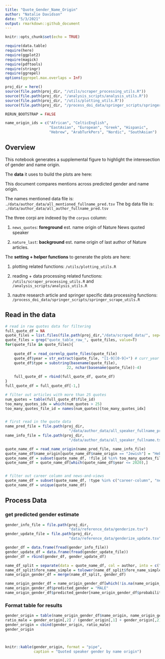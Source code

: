 ```yaml
---
title: "Quote_Gender_Name_Origin"
author: "Natalie Davidson"
date: "5/3/2021"
output: rmarkdown::github_document
---
```


```r
knitr::opts_chunk$set(echo = TRUE)

require(data.table)
require(here)
require(ggplot2)
require(magick)
require(pdftools)
require(stringr)
require(ggrepel)
options(ggrepel.max.overlaps = Inf)

proj_dir = here()
source(file.path(proj_dir, "/utils/scraper_processing_utils.R"))
source(file.path(proj_dir, "/analysis_scripts/analysis_utils.R"))
source(file.path(proj_dir, "/utils/plotting_utils.R"))
source(file.path(proj_dir, "/process_doi_data/springer_scripts/springer_scrape_utils.R"))

RERUN_BOOTSTRAP = FALSE

name_origin_ids = c("African", "CelticEnglish", 
                    "EastAsian", "European", "Greek", "Hispanic", 
                    "Hebrew", "ArabTurkPers", "Nordic", "SouthAsian")

```


## Overview

This notebook generates a supplemental figure to highlight the interesection of gender and name origin.


The **data** it uses to build the plots are here:

This document compares mentions across predicted gender and name origin.

The names mentioned data file is: `./data/author_data/all_mentioned_fullname_pred.tsv`
The bg data file is: `./data/author_data/all_author_fullname_pred.tsv`


The three corpi are indexed by the `corpus` column:

1) `news_quotes`: __foreground__ est. name origin of Nature News quoted speaker 

2) `nature_last`: __background__ est. name origin of last author of Nature articles. 



The **setting + helper functions** to generate the plots are here:

1. plotting related functions: `/utils/plotting_utils.R`

2. reading + data processing related functions: `/utils/scraper_processing_utils.R` and `/analysis_scripts/analysis_utils.R`

3. nautre research article and springer specific data processing functions: `/process_doi_data/springer_scripts/springer_scrape_utils.R`




## Read in the data

```r

# read in raw quotes data for filtering
full_quote_df = NA
quote_files = list.files(file.path(proj_dir,"/data/scraped_data/", sep=""), full.names = T)
quote_files = grep("quote_table_raw_", quote_files, value=T)
for(quote_file in quote_files){
    
    quote_df = read_corenlp_quote_files(quote_file)
    quote_df$year = str_extract(quote_file, "[1-9][0-9]+") # curr_year
    quote_df$type = substring(basename(quote_file), 
                            22, nchar(basename(quote_file))-4)
    
    full_quote_df = rbind(full_quote_df, quote_df)
}
full_quote_df = full_quote_df[-1,]

# filter out articles with more than 25 quotes
num_quotes = table(full_quote_df$file_id)
too_many_quotes_idx = which(num_quotes > 25)
too_many_quotes_file_id = names(num_quotes)[too_many_quotes_idx]


# first read in the quote data
name_pred_file = file.path(proj_dir, 
                             "/data/author_data/all_speaker_fullname_pred.tsv")
name_info_file = file.path(proj_dir, 
                             "/data/author_data/all_speaker_fullname.tsv")

quote_name_df = read_name_origin(name_pred_file, name_info_file)
quote_name_df$name_origin[quote_name_df$name_origin == "Jewish"] = "Hebrew"
quote_name_df = subset(quote_name_df, !file_id %in% too_many_quotes_file_id)
quote_name_df = quote_name_df[which(quote_name_df$year <= 2020),]


# filter out career column and news-and-views
quote_name_df = subset(quote_name_df, !type %in% c("career-column", "news-and-views", "guardian"))
quote_name_df = unique(quote_name_df)


```

## Process Data


### get predicted gender estimate

```r

gender_info_file = file.path(proj_dir, 
                             "data/reference_data/genderize.tsv")
gender_update_file = file.path(proj_dir, 
                             "data/reference_data/genderize_update.tsv")

gender_df = data.frame(fread(gender_info_file))
gender_update_df = data.frame(fread(gender_update_file))
gender_df = rbind(gender_df, gender_update_df)

name_df_split = separate(data = quote_name_df, col = author, into = c("fore_name_simple", "author_lastname"), sep = " ")
name_df_split$fore_name_simple = tolower(name_df_split$fore_name_simple)
name_origin_gender_df = merge(name_df_split, gender_df)

name_origin_gender_df = name_origin_gender_df[which(!is.na(name_origin_gender_df$probability_male)),]
name_origin_gender_df$predicted_gender = "MALE"
name_origin_gender_df$predicted_gender[name_origin_gender_df$probability_male < 0.5] = "FEMALE"

```

### Format table for results

```r

gender_origin = table(name_origin_gender_df$name_origin, name_origin_gender_df$predicted_gender)
ratio_male = gender_origin[,2] / (gender_origin[,1] + gender_origin[,2])
gender_origin = cbind(gender_origin, ratio_male)
gender_origin



knitr::kable(gender_origin, format = "pipe", 
             caption = "Quoted speaker gender by name origin")


```
